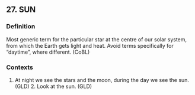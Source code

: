 ## 27. SUN
### Definition
Most generic term for the particular star at the centre of our solar system, from which the Earth gets light and heat. Avoid terms specifically for "daytime", where different.  (CoBL)

### Contexts
1. At night we see the stars and the moon, during the day we see the sun. (GLD) 2. Look at the sun. (GLD)

